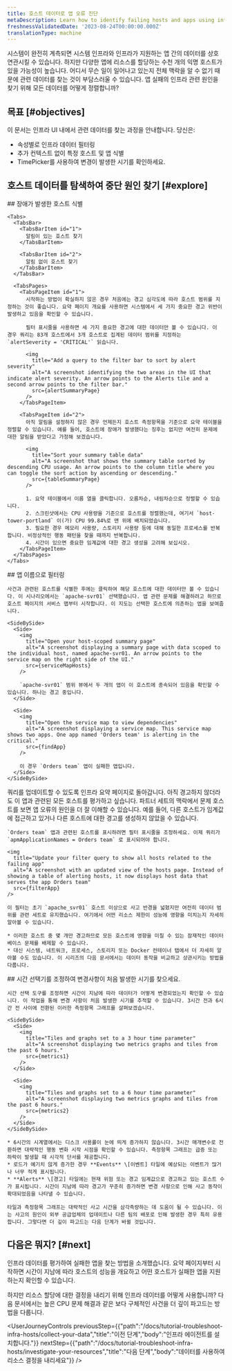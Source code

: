 ```yaml
---
title: 호스트 데이터로 앱 오류 진단
metaDescription: Learn how to identify failing hosts and apps using infrastructure data.
freshnessValidatedDate: '2023-08-24T00:00:00.000Z'
translationType: machine
---
```











시스템이 완전히 계측되면 시스템 인프라와 인프라가 지원하는 앱 간의 데이터를 상호 연관시킬 수 있습니다. 하지만 다양한 앱에 리소스를 할당하는 수천 개의 익명 호스트가 있을 가능성이 높습니다. 어디서 무슨 일이 일어나고 있는지 전체 맥락을 알 수 없기 때문에 관련 데이터를 찾는 것이 부담스러울 수 있습니다. 앱 실패의 인프라 관련 원인을 찾기 위해 모든 데이터를 어떻게 정렬합니까?

## 목표 [#objectives]

이 문서는 인프라 UI 내에서 관련 데이터를 찾는 과정을 안내합니다. 당신은:

* 속성별로 인프라 데이터 필터링
* 추가 컨텍스트 없이 특정 호스트 및 앱 식별
* TimePicker를 사용하여 변경이 발생한 시기를 확인하세요.

## 호스트 데이터를 탐색하여 중단 원인 찾기 [#explore]

<Steps>
  <Step>
    ## 장애가 발생한 호스트 식별

    <Tabs>
      <TabsBar>
        <TabsBarItem id="1">
          알림이 있는 호스트 찾기
        </TabsBarItem>

        <TabsBarItem id="2">
          알림 없이 호스트 찾기
        </TabsBarItem>
      </TabsBar>

      <TabsPages>
        <TabsPageItem id="1">
          시작하는 방법이 확실하지 않은 경우 처음에는 경고 심각도에 따라 호스트 범위를 지정하는 것이 좋습니다. 요약 페이지 개요를 사용하면 시스템에서 세 가지 중요한 경고 위반이 발생하고 있음을 확인할 수 있습니다.

          필터 표시줄을 사용하면 세 가지 중요한 경고에 대한 데이터만 볼 수 있습니다. 이 경우 쿼리는 83개 호스트에서 3개 호스트로 집계된 데이터 범위를 지정하는 `alertSeverity = 'CRITICAL'` 읽습니다.

          <img
            title="Add a query to the filter bar to sort by alert severity"
            alt="A screenshot identifying the two areas in the UI that indicate alert severity. An arrow points to the Alerts tile and a second arrow points to the filter bar."
            src={alertSummaryPage}
          />
        </TabsPageItem>

        <TabsPageItem id="2">
          아직 알림을 설정하지 않은 경우 언제든지 호스트 측정항목을 기준으로 요약 테이블을 정렬할 수 있습니다. 예를 들어, 호스트에 장애가 발생했다는 징후는 없지만 여전히 문제에 대한 알림을 받았다고 가정해 보겠습니다.

          <img
            title="Sort your summary table data"
            alt="A screenshot that shows the summary table sorted by descending CPU usage. An arrow points to the column title where you can toggle the sort action by ascending or descending."
            src={tableSummaryPage}
          />

          1. 요약 테이블에서 이름 열을 클릭합니다. 오름차순, 내림차순으로 정렬할 수 있습니다.
          2. 스크린샷에서는 CPU 사용량을 기준으로 호스트를 정렬했는데, 여기서 `host-tower-portland` 이(가) CPU 99.84%로 맨 위에 배치되었습니다.
          3. 필요한 경우 메모리 사용량, 스토리지 사용량 등에 대해 동일한 프로세스를 반복합니다. 비정상적인 행동 패턴을 찾을 때까지 반복합니다.
          4. 시간이 있으면 중요한 임계값에 대한 경고 생성을 고려해 보십시오.
        </TabsPageItem>
      </TabsPages>
    </Tabs>
  </Step>

  <Step>
    ## 앱 이름으로 필터링

    사건과 관련된 호스트를 식별한 후에는 클릭하여 해당 호스트에 대한 데이터만 볼 수 있습니다. 이 시나리오에서는 `apache-svr01` 선택했습니다. 앱 관련 문제를 해결하려고 하므로 호스트 페이지의 서비스 맵부터 시작합니다. 이 지도는 선택한 호스트에 의존하는 앱을 보여줍니다.

    <SideBySide>
      <Side>
        <img
          title="Open your host-scoped summary page"
          alt="A screenshot displaying a summary page with data scoped to the individual host, named apache-svr01. An arrow points to the service map on the right side of the UI."
          src={serviceMapHosts}
        />

        `apache-svr01` 범위 뷰에서 두 개의 앱이 이 호스트에 종속되어 있음을 확인할 수 있습니다. 하나는 경고 중입니다.
      </Side>

      <Side>
        <img
          title="Open the service map to view dependencies"
          alt="A screenshot displaying a service map. This service map shows two apps. One app named 'Orders team' is alerting in the critical."
          src={findApp}
        />

        이 경우 `Orders team` 앱이 실패한 앱입니다.
      </Side>
    </SideBySide>
  </Step>

  <Step>
    쿼리를 업데이트할 수 있도록 인프라 요약 페이지로 돌아갑니다. 아직 경고하지 않더라도 이 앱과 관련된 모든 호스트를 평가하고 싶습니다. 파트너 세트의 맥락에서 문제 호스트를 보면 앱 오류의 원인을 더 잘 이해할 수 있습니다. 예를 들어, 다른 호스트가 임계값에 접근하고 있거나 다른 호스트에 대한 경고를 생성하지 않았을 수 있습니다.

    `Orders team` 앱과 관련된 호스트를 표시하려면 필터 표시줄을 조정하세요. 이제 쿼리가 `apmApplicationNames = Orders team` 로 표시되어야 합니다.

    <img
      title="Update your filter query to show all hosts related to the failing app"
      alt="A screenshot with an updated view of the hosts page. Instead of showing a table of alerting hosts, it now displays host data that serves the app Orders team"
      src={filterApp}
    />

    이 필터는 초기 `apache_svr01` 호스트 이상으로 사고 반경을 넓혔지만 여전히 데이터 범위를 관련 세트로 유지했습니다. 여기에서 어떤 리소스 제한이 성능에 영향을 미치는지 자세히 알아볼 수 있습니다.

    * 이러한 호스트 중 몇 개만 경고하므로 모든 호스트에 영향을 미칠 수 있는 잠재적인 데이터베이스 문제를 배제할 수 있습니다.
    * 대신 시스템, 네트워크, 프로세스, 스토리지 또는 Docker 컨테이너 탭에서 더 자세히 알아볼 수도 있습니다. 이 시리즈의 다음 문서에서는 데이터 동작을 비교하고 상관시키는 방법을 다룹니다.
  </Step>

  <Step>
    ## 시간 선택기를 조정하여 변경사항이 처음 발생한 시기를 찾으세요.

    시간 선택 도구를 조정하면 시간이 지남에 따라 데이터가 어떻게 변경되었는지 확인할 수 있습니다. 이 작업을 통해 변경 사항이 처음 발생한 시기를 추적할 수 있습니다. 3시간 전과 6시간 전 사이에 전환된 이러한 측정항목 그래프를 살펴보겠습니다.

    <SideBySide>
      <Side>
        <img
          title="Tiles and graphs set to a 3 hour time parameter"
          alt="A screenshot displaying two metrics graphs and tiles from the past 6 hours."
          src={metrics1}
        />
      </Side>

      <Side>
        <img
          title="Tiles and graphs set to a 6 hour time parameter"
          alt="A screenshot displaying two metrics graphs and tiles from the past 6 hours."
          src={metrics2}
        />
      </Side>
    </SideBySide>

    * 6시간의 시계열에서는 디스크 사용률이 눈에 띄게 증가하지 않습니다. 3시간 매개변수로 전환하면 대략적인 행동 변화 시작 시점을 확인할 수 있습니다. 측정항목 그래프는 급증 또는 하락이 발생할 때 시각적 단서를 제공합니다.
    * 로드가 예기치 않게 증가한 경우 **Events** \[이벤트] 타일에 예상되는 이벤트가 많거나 너무 적게 표시됩니다.
    * **Alerts** \[경고] 타일에는 현재 위험 또는 경고 임계값으로 경고하고 있는 호스트 수가 표시됩니다. 시간이 지남에 따라 경고가 꾸준히 증가하면 변경 사항으로 인해 사고 동작이 확대되었음을 나타낼 수 있습니다.

    타일과 측정항목 그래프는 대략적인 사고 시간을 삼각측량하는 데 도움이 될 수 있습니다. 이는 사고의 원인이 외부 공급업체의 업데이트나 다른 팀의 배포로 인해 발생한 경우 특히 유용합니다. 그렇다면 더 깊이 파고드는 다음 단계가 바뀔 것입니다.
  </Step>
</Steps>

## 다음은 뭐지? [#next]

인프라 데이터를 평가하여 실패한 앱을 찾는 방법을 소개했습니다. 요약 페이지부터 시작하면 시간이 지남에 따라 호스트의 성능을 개요하고 어떤 호스트가 실패한 앱을 지원하는지 확인할 수 있습니다.

하지만 리소스 할당에 대한 결정을 내리기 위해 인프라 데이터를 어떻게 사용합니까? 다음 문서에서는 높은 CPU 문제 해결과 같은 보다 구체적인 사건을 더 깊이 파고드는 방법을 다룹니다.

<UserJourneyControls
  previousStep={{"path":"/docs/tutorial-troubleshoot-infra-hosts/collect-your-data","title":"이전 단계","body":"인프라 에이전트를 설치합니다."}}
  nextStep={{"path":"/docs/tutorial-troubleshoot-infra-hosts/investigate-your-resources","title":"다음 단계","body":"데이터를 사용하여 리소스 결정을 내리세요"}}
/>